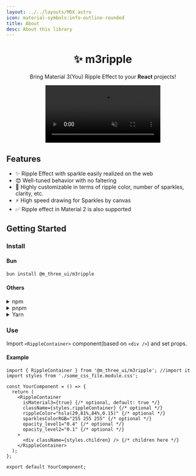 ```yaml
---
layout: ../../layouts/MDX.astro
icon: material-symbols:info-outline-rounded
title: About
desc: About this library
---
```


<h1 align="center">✨ m3ripple</h1>
<p align="center">Bring Material 3(You) Ripple Effect to your <b>React</b> projects!</p>

<div align="center">
  <video controls="controls" muted="muted" src="https://github.com/user-attachments/assets/5b8cd5e6-5c91-4ca1-bc4d-50d5781a8be9" />
</div>
  
## Features
- ✨ Ripple Effect with sparkle easily realized on the web
- 😍 Well-tuned behavior with no faltering
- 🎨 Highly customizable in terms of ripple color, number of sparkles, clarity, etc.
- ⚡ High speed drawing for Sparkles by canvas
- ✅ Ripple effect in Material 2 is also supported

## Getting Started
### Install
#### Bun
```bash
bun install @m_three_ui/m3ripple
```
#### Others
<details>
  <summary><RippleContainer className="rcon" client:visible>npm</RippleContainer></summary>
  <pre>npm i @m_three_ui/m3ripple</pre>
</details>
<details>
  <summary><RippleContainer className="rcon" client:visible>pnpm</RippleContainer></summary>
  <pre>pnpm add @m_three_ui/m3ripple</pre>
</details>
<details>
  <summary><RippleContainer className="rcon" client:visible>Yarn</RippleContainer></summary>
  <pre>yarn add @m_three_ui/m3ripple</pre>
</details>

### Use
Import `<RippleContainer>` component(based on `<div />`) and set props.

#### Example
```tsx
import { RippleContainer } from '@m_three_ui/m3ripple'; //import it
import styles from './some_css_file.module.css';

const YourComponent = () => {
  return (
    <RippleContainer
      isMaterial3={true} {/* optional, default: true */}
      className={styles.rippleContainer} {/* optional */}
      rippleColor="hsla(29,81%,84%,0.15)" {/* optional */}
      sparklesColorRGB="255 255 255" {/* optional */}
      opacity_level1="0.4" {/* optional */}
      opacity_level2="0.1" {/* optional */}
    >
      <div className={styles.children} /> {/* children here */}
    </RippleContainer>
  );
};

export default YourComponent;
```
